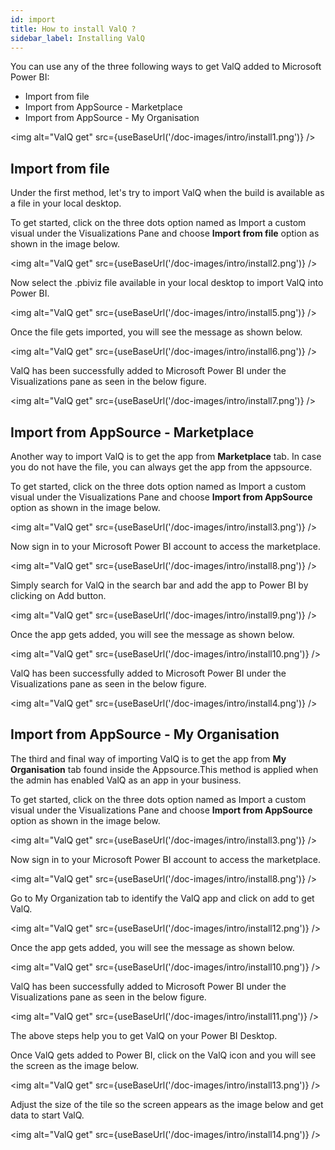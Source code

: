 ```yaml
---
id: import
title: How to install ValQ ?
sidebar_label: Installing ValQ
---
```


You can use any of the three following ways to get ValQ added to Microsoft Power BI:
  - Import from file
  - Import from AppSource - Marketplace
  - Import from AppSource - My Organisation

<img alt="ValQ get" src={useBaseUrl('/doc-images/intro/install1.png')} />

  ## Import from file
  
  Under the first method, let's try to import ValQ when the build is available as a file in your local desktop.

  To get started, click on the three dots option named as Import a custom visual under the Visualizations Pane and 
  choose **Import from file** option as shown in the image below.

<img alt="ValQ get" src={useBaseUrl('/doc-images/intro/install2.png')} />

  Now select the .pbiviz file available in your local desktop to import ValQ into Power BI.

<img alt="ValQ get" src={useBaseUrl('/doc-images/intro/install5.png')} />

  Once the file gets imported, you will see the message as shown below.

<img alt="ValQ get" src={useBaseUrl('/doc-images/intro/install6.png')} />

  ValQ has been successfully added to Microsoft Power BI under the Visualizations pane as seen in the below figure. 

<img alt="ValQ get" src={useBaseUrl('/doc-images/intro/install7.png')} />

  ## Import from AppSource - Marketplace
  
  Another way to import ValQ is to get the app from **Marketplace** tab. In case you do not have the file, you can always 
  get the app from the appsource.

  To get started, click on the three dots option named as Import a custom visual under the Visualizations Pane
  and choose **Import from AppSource** option as shown in the image below.

<img alt="ValQ get" src={useBaseUrl('/doc-images/intro/install3.png')} />

  Now sign in to your Microsoft Power BI account to access the marketplace.

<img alt="ValQ get" src={useBaseUrl('/doc-images/intro/install8.png')} />

  Simply search for ValQ in the search bar and add the app to Power BI by clicking on Add button.

<img alt="ValQ get" src={useBaseUrl('/doc-images/intro/install9.png')} />

  Once the app gets added, you will see the message as shown below.

<img alt="ValQ get" src={useBaseUrl('/doc-images/intro/install10.png')} />

  ValQ has been successfully added to Microsoft Power BI under the Visualizations pane as seen in the below figure. 

<img alt="ValQ get" src={useBaseUrl('/doc-images/intro/install4.png')} />

  ## Import from AppSource - My Organisation
  
  The third and final way of importing ValQ is to get the app from **My Organisation** tab found inside the Appsource.This method
  is applied when the admin has enabled ValQ as an app in your business.

  To get started, click on the three dots option named as Import a custom visual under the Visualizations Pane
  and choose **Import from AppSource** option as shown in the image below.

<img alt="ValQ get" src={useBaseUrl('/doc-images/intro/install3.png')} />

  Now sign in to your Microsoft Power BI account to access the marketplace.

<img alt="ValQ get" src={useBaseUrl('/doc-images/intro/install8.png')} />

  Go to My Organization tab to identify the ValQ app and click on add to get ValQ.

<img alt="ValQ get" src={useBaseUrl('/doc-images/intro/install12.png')} />

  Once the app gets added, you will see the message as shown below.

<img alt="ValQ get" src={useBaseUrl('/doc-images/intro/install10.png')} />

  ValQ has been successfully added to Microsoft Power BI under the Visualizations pane as seen in the below figure. 

<img alt="ValQ get" src={useBaseUrl('/doc-images/intro/install11.png')} />

  The above steps help you to get ValQ on your Power BI Desktop. 
  
  Once ValQ gets added to Power BI, click on the ValQ icon and you will see the screen as the image below. 

<img alt="ValQ get" src={useBaseUrl('/doc-images/intro/install13.png')} />

  Adjust the size of the tile so the screen appears as the image below and get data to start ValQ.

<img alt="ValQ get" src={useBaseUrl('/doc-images/intro/install14.png')} />